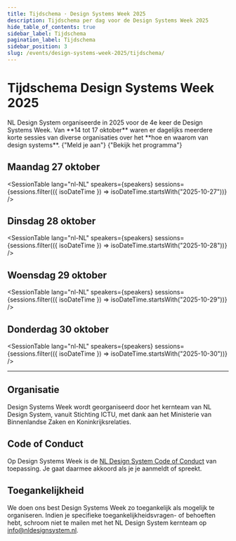 ```yaml
---
title: Tijdschema · Design Systems Week 2025
description: Tijdschema per dag voor de Design Systems Week 2025
hide_table_of_contents: true
sidebar_label: Tijdschema
pagination_label: Tijdschema
sidebar_position: 3
slug: /events/design-systems-week-2025/tijdschema/
---
```



# Tijdschema Design Systems Week 2025

<Paragraph lead>
  NL Design System organiseerde in 2025 voor de 4e keer de Design Systems Week. Van **14 tot 17 oktober** waren er
  dagelijks meerdere korte sessies van diverse organisaties over het **hoe en waarom van design systems**.
</Paragraph>

<ActionGroup>
  <ButtonLink href="/events/design-systems-week/aanmelden" appearance="primary-action-button">
    {"Meld je aan"}
    <IconChevronRight />
  </ButtonLink>
  <ButtonLink href="/events/design-systems-week-2025/programma" appearance="secondary-action-button">
    {"Bekijk het programma"}
    <IconChevronRight />
  </ButtonLink>
</ActionGroup>

## Maandag 27 oktober

<SessionTable
  lang="nl-NL"
  speakers={speakers}
  sessions={sessions.filter(({ isoDateTime }) => isoDateTime.startsWith("2025-10-27"))}
/>

## Dinsdag 28 oktober

<SessionTable
  lang="nl-NL"
  speakers={speakers}
  sessions={sessions.filter(({ isoDateTime }) => isoDateTime.startsWith("2025-10-28"))}
/>

## Woensdag 29 oktober

<SessionTable
  lang="nl-NL"
  speakers={speakers}
  sessions={sessions.filter(({ isoDateTime }) => isoDateTime.startsWith("2025-10-29"))}
/>

## Donderdag 30 oktober

<SessionTable
  lang="nl-NL"
  speakers={speakers}
  sessions={sessions.filter(({ isoDateTime }) => isoDateTime.startsWith("2025-10-30"))}
/>

<hr></hr>

## Organisatie

Design Systems Week wordt georganiseerd door het kernteam van NL Design System, vanuit Stichting ICTU, met dank aan het Ministerie van Binnenlandse Zaken en Koninkrijksrelaties.

## Code of Conduct

Op Design Systems Week is de [NL Design System Code of Conduct](https://github.com/nl-design-system/.github/blob/main/CODE_OF_CONDUCT.nl.md) van toepassing. Je gaat daarmee akkoord als je je aanmeldt of spreekt.

## Toegankelijkheid

We doen ons best Design Systems Week zo toegankelijk als mogelijk te organiseren. Indien je specifieke toegankelijkheidsvragen- of behoeften hebt, schroom niet te mailen met het NL Design System kernteam op [info@nldesignsystem.nl](mailto:info@nldesignsystem.nl).
